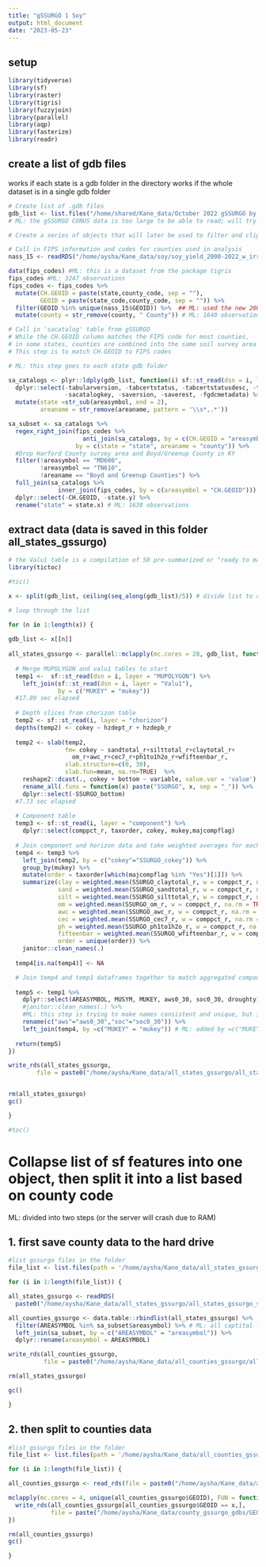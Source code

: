 ```yaml
---
title: "gSSURGO 1 Soy"
output: html_document
date: "2023-05-23"
---
```



## setup

```r

library(tidyverse)
library(sf)
library(raster)
library(tigris)
library(fuzzyjoin)
library(parallel)
library(aqp)
library(fasterize)
library(readr)

```

## create a list of gdb files

works if each state is a gdb folder in the directory
works if the whole dataset is in a single gdb folder

```r

# Create list of .gdb files
gdb_list <- list.files("/home/shared/Kane_data/October 2022 gSSURGO by State/", full.names = T, pattern = "gdb")
# ML: the gSSURGO CONUS data is too large to be able to read; will try downloading files by states and read by states

# Create a series of objects that will later be used to filter and clip gSSURGO data----

# Call in FIPS information and codes for counties used in analysis
nass_15 <- readRDS("/home/aysha/Kane_data/soy/soy_yield_2000-2022_w_irrigation_n_15.rds")

data(fips_codes) #ML: this is a dataset from the package tigris
fips_codes #ML: 3247 observations
fips_codes <- fips_codes %>%
  mutate(CH.GEOID = paste(state,county_code, sep = ""), 
         GEOID = paste(state_code,county_code, sep = "")) %>%
  filter(GEOID %in% unique(nass_15$GEOID)) %>%  ## ML: used the new 2000-2022 data file
  mutate(county = str_remove(county, " County")) # ML: 1640 observations

# Call in 'sacatalog' table from gSSURGO
# While the CH.GEOID column matches the FIPS code for most counties, 
# in some states, counties are combined into the same soil survey area
# This step is to match CH.GEOID to FIPS codes

# ML: this step goes to each state gdb folder 

sa_catalogs <- plyr::ldply(gdb_list, function(i) sf::st_read(dsn = i, layer = "sacatalog")) %>%
  dplyr::select(-tabularversion, -tabcertstatus, -tabcertstatusdesc, -tabnasisexportdate, -tabularverest, -tabularversion, 
                -sacatalogkey, -saversion, -saverest, -fgdcmetadata) %>%
  mutate(state =str_sub(areasymbol, end = 2),
         areaname = str_remove(areaname, pattern = '\\s*,.*'))

sa_subset <- sa_catalogs %>%
  regex_right_join(fips_codes %>%
                     anti_join(sa_catalogs, by = c(CH.GEOID = "areasymbol")), 
                   by = c(state = "state", areaname = "county")) %>%
  #Drop Harford County survey area and Boyd/Greenup County in KY
  filter(!areasymbol == "MD600",
         !areasymbol == "TN610",
         !areaname == "Boyd and Greenup Counties") %>%
  full_join(sa_catalogs %>%
              inner_join(fips_codes, by = c(areasymbol = "CH.GEOID"))) %>%
  dplyr::select(-CH.GEOID, -state.y) %>%
  rename("state" = state.x) # ML: 1638 observations

```

## extract data (data is saved in this folder all_states_gssurgo)

```r
# the Valu1 table is a compilation of 58 pre-summarized or "ready to map" attributes
library(tictoc)

#tic()

x <- split(gdb_list, ceiling(seq_along(gdb_list)/5)) # divide list to combine every 5 states

# loop through the list

for (n in 1:length(x)) {
  
gdb_list <- x[[n]]
  
all_states_gssurgo <- parallel::mclapply(mc.cores = 28, gdb_list, function(i){
  
  # Merge MUPOLYGON and valu1 tables to start
  temp1 <-  sf::st_read(dsn = i, layer = "MUPOLYGON") %>%
    left_join(sf::st_read(dsn = i, layer = "Valu1"),
              by = c("MUKEY" = "mukey")) 
  #17.89 sec elapsed
  
  # Depth slices from chorizon table
  temp2 <- sf::st_read(i, layer = "chorizon")
  depths(temp2) <- cokey ~ hzdept_r + hzdepb_r
  
  temp2 <- slab(temp2, 
                fm= cokey ~ sandtotal_r+silttotal_r+claytotal_r+
                  om_r+awc_r+cec7_r+ph1to1h2o_r+wfifteenbar_r, 
                slab.structure=c(0, 30), 
                slab.fun=mean, na.rm=TRUE)  %>%
    reshape2::dcast(., cokey + bottom ~ variable, value.var = 'value') %>%
    rename_all(.funs = function(x) paste("SSURGO", x, sep = "_")) %>%
    dplyr::select(-SSURGO_bottom)  
  #7.73 sec elapsed
 
  # Component table
  temp3 <- sf::st_read(i, layer = "component") %>%
    dplyr::select(comppct_r, taxorder, cokey, mukey,majcompflag) 
  
  # Join component and horizon data and take weighted averages for each map unit
  temp4 <- temp3 %>%
    left_join(temp2, by = c("cokey"="SSURGO_cokey")) %>%
    group_by(mukey) %>%
    mutate(order = taxorder[which(majcompflag %in% "Yes")[1]]) %>%
    summarize(clay = weighted.mean(SSURGO_claytotal_r, w = comppct_r, na.rm = TRUE),
              sand = weighted.mean(SSURGO_sandtotal_r, w = comppct_r, na.rm = TRUE),
              silt = weighted.mean(SSURGO_silttotal_r, w = comppct_r, na.rm = TRUE),
              om = weighted.mean(SSURGO_om_r, w = comppct_r, na.rm = TRUE),
              awc = weighted.mean(SSURGO_awc_r, w = comppct_r, na.rm = TRUE),
              cec = weighted.mean(SSURGO_cec7_r, w = comppct_r, na.rm = TRUE),
              ph = weighted.mean(SSURGO_ph1to1h2o_r, w = comppct_r, na.rm = TRUE),
              fifteenbar = weighted.mean(SSURGO_wfifteenbar_r, w = comppct_r, na.rm = TRUE),
              order = unique(order)) %>%
    janitor::clean_names(.)
  
  temp4[is.na(temp4)] <- NA

  # Join temp4 and temp1 dataframes together to match aggregated component data to mapunits
  
  temp5 <- temp1 %>%
    dplyr::select(AREASYMBOL, MUSYM, MUKEY, aws0_30, soc0_30, droughty) %>%
    #janitor::clean_names(.) %>% 
    #ML: this step is trying to make names consistent and unique, but it gives a break sf object and creates the internal error (can't find 'agr' columns) when renaming in the next step; disable this will not generate the error
    rename(c("aws"="aws0_30","soc"="soc0_30")) %>%
    left_join(temp4, by =c("MUKEY" = "mukey")) # ML: added by =c("MUKEY" = "mukey")
  
  return(temp5)
})

write_rds(all_states_gssurgo, 
        file = paste0("/home/aysha/Kane_data/all_states_gssurgo/all_states_gssurgo_n_15_part",n,".rds"))


rm(all_states_gssurgo)
gc()

}

#toc()


```


# Collapse list of sf features into one object, then split it into a list based on county code

ML: divided into two steps (or the server will crash due to RAM)

## 1. first save county data to the hard drive 

```r
#list gssurgo files in the folder
file_list <- list.files(path = '/home/aysha/Kane_data/all_states_gssurgo/','rds',full.names = TRUE)

for (i in 1:length(file_list)) {

all_states_gssurgo <- readRDS(
  paste0("/home/aysha/Kane_data/all_states_gssurgo/all_states_gssurgo_soy_n_15_part",i,".rds"))

all_counties_gssurgo <- data.table::rbindlist(all_states_gssurgo) %>%  
  filter(AREASYMBOL %in% sa_subset$areasymbol) %>% # ML: all captital letters
  left_join(sa_subset, by = c("AREASYMBOL" = "areasymbol")) %>%
  dplyr::rename(areasymbol = AREASYMBOL)

write_rds(all_counties_gssurgo, 
          file = paste0("/home/aysha/Kane_data/all_counties_gssurgo/all_counties_gssurgo_part",i,".rds"))

rm(all_states_gssurgo)

gc()

}

```

## 2. then split to counties data 

```r

#list gssurgo files in the folder
file_list <- list.files(path = '/home/aysha/Kane_data/all_counties_gssurgo/','rds',full.names = TRUE)

for (i in 1:length(file_list)) {

all_counties_gssurgo <- read_rds(file = paste0("/home/aysha/Kane_data/all_counties_gssurgo/all_counties_gssurgo_part",i,".rds"))

mclapply(mc.cores = 4, unique(all_counties_gssurgo$GEOID), FUN = function(x){
  write_rds(all_counties_gssurgo[all_counties_gssurgo$GEOID == x,], 
            file = paste("/home/aysha/Kane_data/county_gssurgo_gdbs/GEOID_", x, ".rds", sep = ""))
})

rm(all_counties_gssurgo)
gc()

}

```
